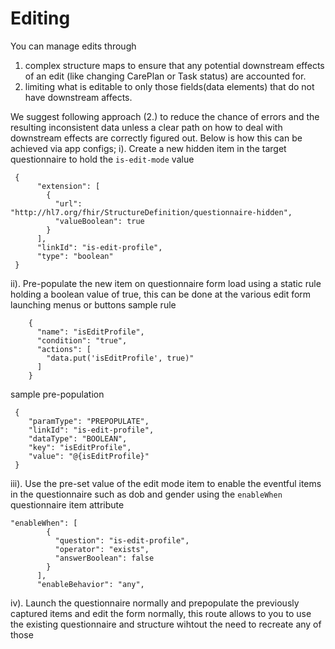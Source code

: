 # Editing

You can manage edits through 

1. complex structure maps to ensure that any potential downstream effects of an edit (like changing CarePlan or Task status) are accounted for.
2. limiting what is editable to only those fields(data elements) that do not have downstream affects.

We suggest following approach (2.) to reduce the chance of errors and the resulting inconsistent data unless a clear path on how to deal with downstream effects are correctly figured out.
Below is how this can be achieved via app configs;
i).  Create a new hidden item in the target questionnaire to hold the `is-edit-mode` value
```
 {
      "extension": [
        {
          "url": "http://hl7.org/fhir/StructureDefinition/questionnaire-hidden",
          "valueBoolean": true
        }
      ],
      "linkId": "is-edit-profile",
      "type": "boolean"
 }
```
ii). Pre-populate the new item on questionnaire form load using a static rule holding a boolean value of true, this can be done at the various edit form launching menus or buttons
sample rule
```
    {
      "name": "isEditProfile",
      "condition": "true",
      "actions": [
        "data.put('isEditProfile', true)"
      ]
    }
```
sample pre-population
```
 {
    "paramType": "PREPOPULATE",
    "linkId": "is-edit-profile",
    "dataType": "BOOLEAN",
    "key": "isEditProfile",
    "value": "@{isEditProfile}"
 }
```
iii). Use the pre-set value of the edit mode item to enable the eventful items in the questionnaire such as dob and gender using the `enableWhen` questionnaire item attribute
```
"enableWhen": [
        {
          "question": "is-edit-profile",
          "operator": "exists",
          "answerBoolean": false
        }
      ],
      "enableBehavior": "any",
```
iv). Launch the questionnaire normally and prepopulate the previously captured items and edit the form normally, this route allows to you to use the existing questionnaire and structure wihtout the need to recreate any of those
